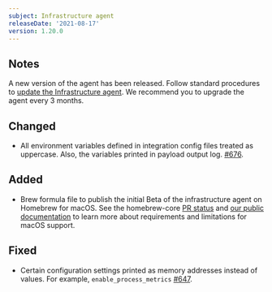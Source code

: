 ```yaml
---
subject: Infrastructure agent
releaseDate: '2021-08-17'
version: 1.20.0
---
```


## Notes
A new version of the agent has been released. Follow standard procedures to [update the Infrastructure agent](/docs/infrastructure/install-configure-manage-infrastructure/update-or-uninstall/update-infrastructure-agent).
We recommend you to upgrade the agent every 3 months.

## Changed
* All environment variables defined in integration config files treated as uppercase. Also, the variables printed in payload output log. [#676](https://github.com/newrelic/infrastructure-agent/pull/676).

## Added 
*  Brew formula file to publish the initial Beta of the infrastructure agent on Homebrew for macOS. See the homebrew-core [PR status](https://github.com/Homebrew/homebrew-core/pull/82746) and [our public documentation](/docs/infrastructure/install-infrastructure-agent/get-started/install-infrastructure-agent/) to learn more about requirements and limitations for macOS support. 

## Fixed
* Certain configuration settings printed as memory addresses instead of values. For example, `enable_process_metrics` [#647](https://github.com/newrelic/infrastructure-agent/pull/647).

